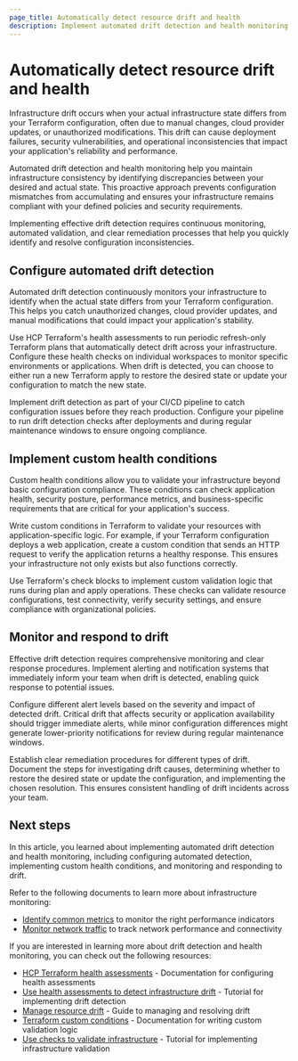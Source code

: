 ```yaml
---
page_title: Automatically detect resource drift and health
description: Implement automated drift detection and health monitoring to maintain infrastructure consistency and prevent configuration mismatches.
---
```


# Automatically detect resource drift and health

Infrastructure drift occurs when your actual infrastructure state differs from your Terraform configuration, often due to manual changes, cloud provider updates, or unauthorized modifications. This drift can cause deployment failures, security vulnerabilities, and operational inconsistencies that impact your application's reliability and performance.

Automated drift detection and health monitoring help you maintain infrastructure consistency by identifying discrepancies between your desired and actual state. This proactive approach prevents configuration mismatches from accumulating and ensures your infrastructure remains compliant with your defined policies and security requirements.

Implementing effective drift detection requires continuous monitoring, automated validation, and clear remediation processes that help you quickly identify and resolve configuration inconsistencies.

## Configure automated drift detection

Automated drift detection continuously monitors your infrastructure to identify when the actual state differs from your Terraform configuration. This helps you catch unauthorized changes, cloud provider updates, and manual modifications that could impact your application's stability.

Use HCP Terraform's health assessments to run periodic refresh-only Terraform plans that automatically detect drift across your infrastructure. Configure these health checks on individual workspaces to monitor specific environments or applications. When drift is detected, you can choose to either run a new Terraform apply to restore the desired state or update your configuration to match the new state.

Implement drift detection as part of your CI/CD pipeline to catch configuration issues before they reach production. Configure your pipeline to run drift detection checks after deployments and during regular maintenance windows to ensure ongoing compliance.

## Implement custom health conditions

Custom health conditions allow you to validate your infrastructure beyond basic configuration compliance. These conditions can check application health, security posture, performance metrics, and business-specific requirements that are critical for your application's success.

Write custom conditions in Terraform to validate your resources with application-specific logic. For example, if your Terraform configuration deploys a web application, create a custom condition that sends an HTTP request to verify the application returns a healthy response. This ensures your infrastructure not only exists but also functions correctly.

Use Terraform's check blocks to implement custom validation logic that runs during plan and apply operations. These checks can validate resource configurations, test connectivity, verify security settings, and ensure compliance with organizational policies.

## Monitor and respond to drift

Effective drift detection requires comprehensive monitoring and clear response procedures. Implement alerting and notification systems that immediately inform your team when drift is detected, enabling quick response to potential issues.

Configure different alert levels based on the severity and impact of detected drift. Critical drift that affects security or application availability should trigger immediate alerts, while minor configuration differences might generate lower-priority notifications for review during regular maintenance windows.

Establish clear remediation procedures for different types of drift. Document the steps for investigating drift causes, determining whether to restore the desired state or update the configuration, and implementing the chosen resolution. This ensures consistent handling of drift incidents across your team.

## Next steps

In this article, you learned about implementing automated drift detection and health monitoring, including configuring automated detection, implementing custom health conditions, and monitoring and responding to drift.

Refer to the following documents to learn more about infrastructure monitoring:

- [Identify common metrics](/well-architected-framework/optimize-systems/monitor-system-health/identify-metrics) to monitor the right performance indicators
- [Monitor network traffic](/well-architected-framework/optimize-systems/monitor-system-health/monitor-network) to track network performance and connectivity

If you are interested in learning more about drift detection and health monitoring, you can check out the following resources:

- [HCP Terraform health assessments](/terraform/cloud-docs/workspaces/health) - Documentation for configuring health assessments
- [Use health assessments to detect infrastructure drift](/terraform/tutorials/cloud/drift-detection) - Tutorial for implementing drift detection
- [Manage resource drift](/terraform/tutorials/state/resource-drift) - Guide to managing and resolving drift
- [Terraform custom conditions](/terraform/language/expressions/custom-conditions) - Documentation for writing custom validation logic
- [Use checks to validate infrastructure](/terraform/tutorials/configuration-language/checks) - Tutorial for implementing infrastructure validation